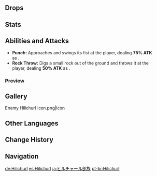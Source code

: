 {{About|the enemy|the enemy family|Hilichurls}}
{{Enemy Infobox
|image    = Enemy Hilichurl.png
|family   = Hilichurls
|type     = Common Enemies
}}
{{Description|The primitive wandering inhabitants of Teyvat's wildernesses.<br />They look very similar to humanity but seem to have lost both their intellect and spirituality. Their presence on the continent has been recorded for over a thousand years, and yet they have neither history nor civilization.<br />Since the pitch-black calamity from five hundred years ago, they have begun to spread in large numbers across the land. They are not very strong, and they lack organization, but they nonetheless bring sizable trouble to humans every once in a while.|[[Archive]]}}
{{Enemy Intro|hidegroup=1}}

==Drops==
{{Drops|Hilichurls}}

==Stats==
{{Enemy Stats|hp_ratio=1|atk_ratio=1.8|hp_type=1}}

==Abilities and Attacks==
*'''Punch:''' Approaches and swings its fist at the player, dealing '''75% ATK''' as {{Color|Physical DMG}}.
*'''Rock Throw:''' Digs a small rock out of the ground and throws it at the player, dealing '''50% ATK''' as {{Color|Physical DMG}}.

===Preview===
{{Preview
|size=185px
|file1=Hilichurl Punch
|caption1=Punch

|file2=Hilichurl Rock Throw
|caption2=Rock Throw
}}

==Gallery==
<gallery hideaddbutton="true" captionalign="center">
Enemy Hilichurl Icon.png|Icon
</gallery>

==Other Languages==
{{Other Languages
|en      = Hilichurl
|zhs     = 丘丘人
|zhs_rm  = Qiūqiūrén
|zht     = 丘丘人
|zht_rm  = Qiūqiūrén
|zh_tl   = Hill Person
|ja      = ヒルチャール
|ja_rm   = Hiruchaaru
|ja_tl   = Hilichurl
|ko      = 츄츄족
|ko_rm   = Chyuchyu-jok
|ko_tl   = Hilichurl
|es      = Hilichurl
|fr      = Brutocollinus
|fr_tl   = Hilichurl
|ru      = Хиличурл
|ru_tl   = Hilichurl
|th      = Hilichurl
|vi      = Hilichurl
|de      = Hilichurl
|id      = Hilichurl
|pt      = Hilichurl
}}

==Change History==
{{Change History|1.0}}

==Navigation==
{{Enemy Navbox|type=Common}}

[[de:Hilichurl]]
[[es:Hilichurl]]
[[ja:ヒルチャール部族]]
[[pt-br:Hilichurl]]